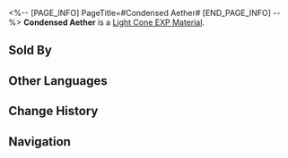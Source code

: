 <%-- [PAGE_INFO]
PageTitle=#Condensed Aether#
[END_PAGE_INFO] --%>
{{Item Infobox
|id          = 222
|image       = Item Condensed Aether.png{{subst:void|<!--$UPLOAD:<<SpriteOutput/ItemFigures/222.png>-<Item Condensed Aether.png>-<Item Icons>>-->}}
|type        = Light Cone EXP Material
|invCategory = Upgrade Materials
|rarity      = 3
|effect      = 
|description = Enhancement material for Light Cones, provides 2000 Light Cone EXP.
|source1     = [[Calyx (Backwater Pass)]]
|source2     = [[Calyx: Divination Commission]]
|source3     = [[Calyx: A Child's Dream]]
|source4     = [[Embers Exchange]]
}}
{{Description|A can of Aether refined through special techniques.<br /><br />''"Handle with care, do not drop or place pressure upon it. If damages and leaks occur, please refer to chapter II of the ''Leak Disaster Response Manual'' for emergency response."''}}
'''Condensed Aether''' is a [[Light Cone EXP Material]].

==Sold By==
{{Shop Availability}}

==Other Languages==
{{Other Languages
|en   = Condensed Aether
|zhs  = 凝缩以太
|zht  = 凝縮乙太
|ja   = 濃縮エーテル
|ko   = 응축한 에테르
|es   = Éter condensado
|fr   = Éther condensé
|ru   = Конденсированный эфир
|th   = Condensed Aether
|vi   = Aether Cô Đặc
|de   = Verdichteter Äther
|id   = Condensed Aether
|pt   = Éter Condensado
}}

==Change History==
{{Change History|1.0}}

==Navigation==
{{Upgrade Material Navbox}}